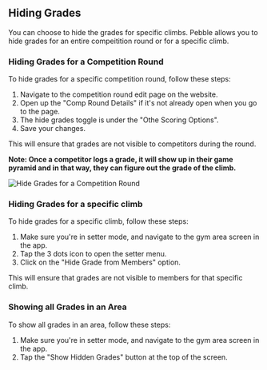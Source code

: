 

## Hiding Grades 

You can choose to hide the grades for specific climbs. Pebble allows you to hide grades for an entire compeitition round or for a specific climb. 


### Hiding Grades for a Competition Round
To hide grades for a specific competition round, follow these steps:

1. Navigate to the competition round edit page on the website.
2. Open up the "Comp Round Details" if it's not already open when you go to the page. 
3. The hide grades toggle is under the "Othe Scoring Options".
4. Save your changes.

This will ensure that grades are not visible to competitors during the round.

**Note: Once a competitor logs a grade, it will show up in their game pyramid and in that way, they can figure out the grade of the climb.**

![Hide Grades for a Competition Round](../images/comp-hide-grades.jpg)

### Hiding Grades for a specific climb

To hide grades for a specific climb, follow these steps:

1. Make sure you're in setter mode, and navigate to the gym area screen in the app.
2. Tap the 3 dots icon to open the setter menu.
3. Click on the "Hide Grade from Members" option.

This will ensure that grades are not visible to members for that specific climb.
<PhoneImageWrapper alt="Hide Grade from Members" src={HideClimbGrade} />


### Showing all Grades in an Area
To show all grades in an area, follow these steps:
1. Make sure you're in setter mode, and navigate to the gym area screen in the app.
2. Tap the "Show Hidden Grades" button at the top of the screen.

<PhoneImageWrapper alt="Show Area Grades" src={ShowAreaGrades} />